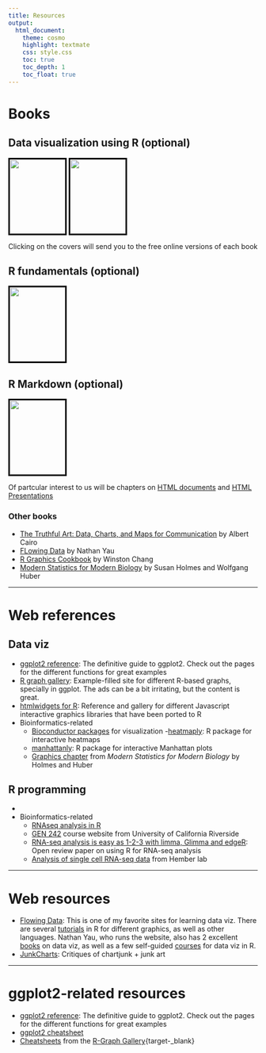 ```yaml
---
title: Resources
output:
  html_document:
    theme: cosmo
    highlight: textmate
    css: style.css
    toc: true
    toc_depth: 1
    toc_float: true
---
```


# Books

## Data visualization using R (optional)

[<img  style="height:150px; width:112px; border: 3px solid black;" src="img/wilke.jpg"/>](https://serialmentor.com/dataviz/index.html){target=_blank}
[<img  src="img/healy.jpg" style="border: 3px solid black;height:150px; width:112px"/>](https://socviz.co/){target=_blank} 

Clicking on the covers will send you to the free online versions of each book

## R fundamentals (optional)

[<img style="height:150px; width:112px; border: 3px solid black" src = "img/r4ds.png"/>](https://r4ds.had.co.nz/){target=_blank}

## R Markdown (optional)

[
<img src='img/rmd.png' style="width:112px; height:150px; border:3px solid black" />
](https://bookdown.org/yihui/rmarkdown/){target=_blank}

Of partcular interest to us will be chapters on [HTML
documents](https://bookdown.org/yihui/rmarkdown/html-document.html){target=_blank} and [HTML
Presentations](https://bookdown.org/yihui/rmarkdown/ioslides-presentation.html){target=_blank}


### Other books

- [The Truthful Art: Data, Charts, and Maps for Communication](http://www.thefunctionalart.com/p/the-truthful-art-book.html){target=_blank} by Albert Cairo
- [FLowing Data](https://www.amazon.com/gp/product/0470944889/){target=_blank} by Nathan Yau
- [R Graphics Cookbook](http://www.cookbook-r.com/Graphs/){target=_blank} by Winston Chang
- [Modern Statistics for Modern Biology](http://web.stanford.edu/class/bios221/book/index.html){target=_blank} by Susan Holmes and Wolfgang Huber

-----

# Web references

## Data viz
- [ggplot2 reference](https://ggplot2.tidyverse.org/){target=_blank}: The definitive guide to ggplot2. Check out the pages for the different functions for great examples
- [R graph gallery](https://www.r-graph-gallery.com/): Example-filled site for different R-based graphs, specially in ggplot. The ads can be a bit irritating, but the content is great.
- [htmlwidgets for R](https://www.htmlwidgets.org/): Reference and gallery for different Javascript interactive graphics libraries that have been ported to R
- Bioinformatics-related
  - [Bioconductor packages](http://www.bioconductor.org/packages/release/BiocViews.html#___Visualization){target=_blank} for visualization
  -[heatmaply](https://cran.r-project.org/web/packages/heatmaply/vignettes/heatmaply.html): R package for interactive heatmaps
  - [manhattanly](https://cran.r-project.org/web/packages/manhattanly/): R package for interactive Manhattan plots
  - [Graphics chapter](http://web.stanford.edu/class/bios221/book/Chap-Graphics.html) from _Modern Statistics for Modern Biology_ by Holmes and Huber

## R programming

- 
- Bioinformatics-related
  - [RNAseq analysis in R](http://combine-australia.github.io/RNAseq-R/)
  - [GEN 242](http://girke.bioinformatics.ucr.edu/GEN242/index.html) course website from University of California Riverside
  - [RNA-seq analysis is easy as 1-2-3 with limma, Glimma and edgeR](https://f1000research.com/articles/5-1408/v3): Open review paper on using R for RNA-seq analysis
  - [Analysis of single cell RNA-seq data](https://hemberg-lab.github.io/scRNA.seq.course/index.html) from Hember lab


-----

# Web resources

- [Flowing Data](https://www.flowingdata.com): This is one of my favorite sites for learning data viz. There are several [tutorials](https://flowingdata.com/category/tutorials/) in R for different graphics, as well as other languages. Nathan Yau, who runs the website, also has 2 excellent [books](https://flowingdata.com/books/) on data viz, as well as a few self-guided [courses](https://flowingdata.com/courses/) for data viz in R.
- [JunkCharts](https://junkcharts.typepad.com): Critiques of chartjunk + junk art

-----

# ggplot2-related resources {#ggplot}

- [ggplot2 reference](https://ggplot2.tidyverse.org/){target=_blank}: The definitive guide to ggplot2. Check out the pages for the different functions for great examples
- [ggplot2 cheatsheet](https://github.com/rstudio/cheatsheets/raw/master/data-visualization-2.1.pdf){target=_blank}
- [Cheatsheets](https://www.r-graph-gallery.com/cheatsheet/){target=_blank} from the [R-Graph Gallery](https://www.r-graph-gallery.com/){target-_blank}
